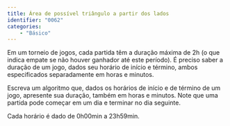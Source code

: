 ```yaml
---
title: Área de possível triângulo a partir dos lados
identifier: "0062"
categories:
    - "Básico"
---
```


::: {.exercicio}
Em um torneio de jogos, cada partida têm a duração máxima de 2h (o que indica empate se não houver ganhador até este período). É preciso saber a duração de um jogo, dados seu horário de início e término, ambos especificados separadamente em horas e minutos.

Escreva um algoritmo que, dados os horários de início e de término de um jogo, apresente sua duração, também em horas e minutos. Note que uma partida pode começar em um dia e terminar no dia seguinte.

Cada horário é dado de 0h00min a 23h59min.
:::